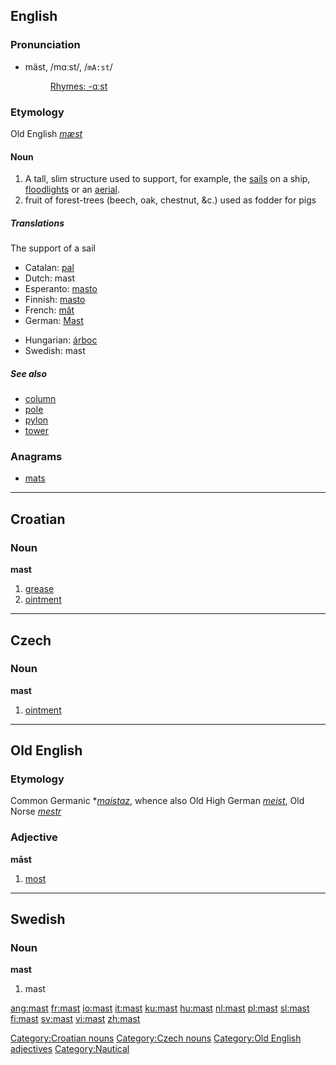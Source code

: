 {{see|Mast}}

==English==

===Pronunciation===
*mäst, /mɑːst/, /<tt>mA:st</tt>/
*:[[Rhymes:English:-ɑːst|Rhymes: -ɑːst]]
===Etymology===
Old English ''[[mæst]]''
====Noun====
{{en-noun-reg}}

#A tall, slim structure used to support, for example, the [[sail]]s on a ship, [[floodlight]]s or an [[aerial]].
# fruit of forest-trees (beech, oak, chestnut, &c.) used as fodder for pigs

=====Translations=====
The support of a sail
{{top}}
*Catalan: [[pal]] {{m}}
*Dutch: mast
*Esperanto: [[masto]]
*Finnish: [[masto]]
*French: [[mât]] {{m}}
*German: [[Mast]] {{m}}
{{mid}}
*Hungarian: [[árboc]]
*Swedish: mast {{c}}
{{bottom}}

=====See also=====
*[[column]]
*[[pole]]
*[[pylon]]
*[[tower]]

===Anagrams===
*[[mats]]

----

==Croatian==
===Noun===
'''mast'''

# [[grease]]
# [[ointment]]

[[Category:Croatian nouns]]

----

==Czech==
===Noun===
'''mast'''

#[[ointment]]

[[Category:Czech nouns]]

----

==Old English==
===Etymology===
Common Germanic *''[[maistaz]]'', whence also Old High German ''[[meist]]'', Old Norse ''[[mestr]]''
===Adjective===
'''māst'''

# [[most]]

[[Category:Old English adjectives]]

----

==Swedish==
===Noun===
'''mast''' {{c}}

# mast

[[Category:Nautical]]

[[ang:mast]]
[[fr:mast]]
[[io:mast]]
[[it:mast]]
[[ku:mast]]
[[hu:mast]]
[[nl:mast]]
[[pl:mast]]
[[sl:mast]]
[[fi:mast]]
[[sv:mast]]
[[vi:mast]]
[[zh:mast]]